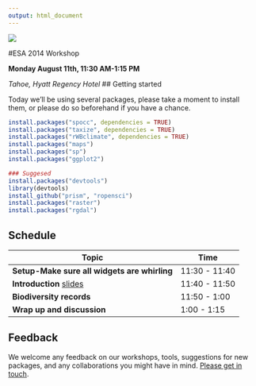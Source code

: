 ```yaml
---
output: html_document
---
```


[![](00-introduction/img/ropensci_logo_sm.png)](http://ropensci.org/)

#ESA 2014 Workshop

**Monday August 11th, 11:30 AM-1:15 PM**

*Tahoe, Hyatt Regency Hotel*
## Getting started

Today we'll be using several packages, please take a moment to install them, or please do so beforehand if you have a chance.

```R
install.packages("spocc", dependencies = TRUE)
install.packages("taxize", dependencies = TRUE)
install.packages("rWBclimate", dependencies = TRUE)
install.packages("maps")
install.packages("sp")
install.packages("ggplot2")

### Suggesed
install.packages("devtools")
library(devtools)
install_github("prism", "ropensci")
install.packages("raster")
install.packages("rgdal")

```

## Schedule 

|Topic|Time|
|---------------|-------|
|**Setup-Make sure all widgets are whirling**| 11:30 - 11:40 |
|**Introduction** [slides](http://bit.ly/ro-esa2014) | 11:40 - 11:50 |
|**Biodiversity records**  | 11:50 - 1:00 |
|**Wrap up and discussion**  | 1:00 - 1:15 |

## Feedback

We welcome any feedback on our workshops, tools, suggestions for new packages, and any collaborations you might have in mind. [Please get in touch](http://ropensci.org/contact.html).